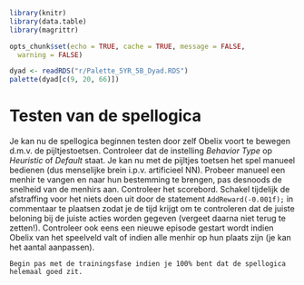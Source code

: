 
```{r include=FALSE}
library(knitr)
library(data.table)
library(magrittr)

opts_chunk$set(echo = TRUE, cache = TRUE, message = FALSE,
  warning = FALSE)

dyad <- readRDS("r/Palette_5YR_5B_Dyad.RDS")
palette(dyad[c(9, 20, 66)])
```

# Testen van de spellogica

Je kan nu de spellogica beginnen testen door zelf Obelix voort te bewegen d.m.v. de pijltjestoetsen. Controleer dat de instelling _Behavior Type_ op _Heuristic_ of _Default _ staat. Je kan nu met de pijltjes toetsen het spel manueel bedienen (dus menselijke brein i.p.v. artificieel NN). Probeer manueel een menhir te vangen en naar hun bestemming te brengen, pas desnoods de snelheid van de menhirs aan. Controleer het scorebord. Schakel tijdelijk de afstraffing voor het niets doen uit door de statement `AddReward(-0.001f);` in commentaar te plaatsen zodat je de tijd krijgt om te controleren dat de juiste beloning bij de juiste acties worden gegeven (vergeet daarna niet terug te zetten!). Controleer ook eens een nieuwe episode gestart wordt indien Obelix van het speelveld valt of indien alle menhir op hun plaats zijn (je kan het aantal aanpassen).

```{definition name="Eerst manueel testen"}
Begin pas met de trainingsfase indien je 100% bent dat de spellogica helemaal goed zit.
``` 

